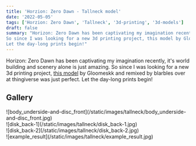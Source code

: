 ```yaml
---
title: 'Horzion: Zero Dawn - Tallneck model'
date: '2022-05-05'
tags: ['Horzion: Zero Dawn', 'Tallneck', '3d-printing', '3d-models']
draft: false
summary: "Horizon: Zero Dawn has been captivating my imagination recently, it's world building and scenery alone is just amazing.
So since I was looking for a new 3d printing project, this model by Gloomeskk and remixed by blarbles over at thingiverse was just perfect.
Let the day-long prints begin!"
---
```


Horizon: Zero Dawn has been captivating my imagination recently, it's world building and scenery alone is just amazing.
So since I was looking for a new 3d printing project, [this model](https://www.thingiverse.com/thing:3570696)
by Gloomeskk and remixed by blarbles over at thingiverse was just perfect. Let the day-long prints begin!

## Gallery

<div className="flex flex-wrap -mx-2 overflow-hidden xl:-mx-2">
  <div className="my-1 px-2 w-full overflow-hidden xl:my-1 xl:px-2 xl:w-1/2">
    ![body_underside-and-disc_front](/static/images/tallneck/body_underside-and-disc_front.jpg)
  </div>
  <div className="my-1 px-2 w-full overflow-hidden xl:my-1 xl:px-2 xl:w-1/2">
    ![disk_back-1](/static/images/tallneck/disk_back-1.jpg)
  </div>
  <div className="my-1 px-2 w-full overflow-hidden xl:my-1 xl:px-2 xl:w-1/2">
    ![disk_back-2](/static/images/tallneck/disk_back-2.jpg)
  </div>
  <div className="my-1 px-2 w-full overflow-hidden xl:my-1 xl:px-2 xl:w-1/2">
    ![example_result](/static/images/tallneck/example_result.jpg)
  </div>
</div>
